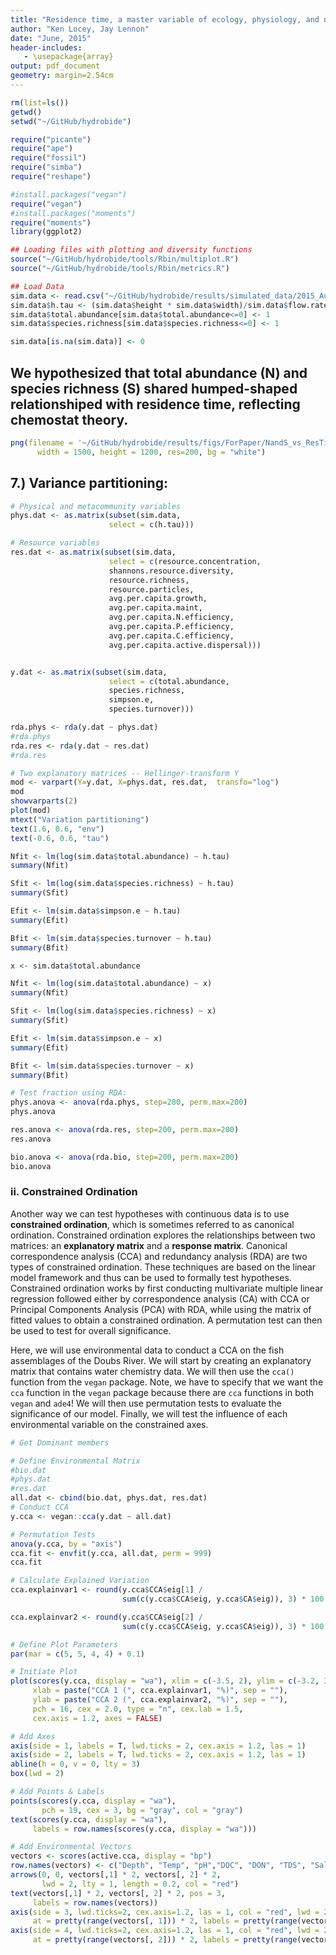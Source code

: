 ```yaml
---
title: "Residence time, a master variable of ecology, physiology, and natural selection"
author: "Ken Locey, Jay Lennon"
date: "June, 2015"
header-includes:
   - \usepackage{array}
output: pdf_document
geometry: margin=2.54cm
---
```



```r
rm(list=ls()) 
getwd() 
setwd("~/GitHub/hydrobide") 
```

```r
require("picante")
require("ape")
require("fossil")
require("simba")
require("reshape")

#install.packages("vegan") 
require("vegan") 
#install.packages("moments")
require("moments")
library(ggplot2)
```


```r
## Loading files with plotting and diversity functions
source("~/GitHub/hydrobide/tools/Rbin/multiplot.R")
source("~/GitHub/hydrobide/tools/Rbin/metrics.R")
```


```r
## Load Data
sim.data <- read.csv("~/GitHub/hydrobide/results/simulated_data/2015_August/29_Aug/SimData.csv")  
sim.data$h.tau <- (sim.data$height * sim.data$width)/sim.data$flow.rate
sim.data$total.abundance[sim.data$total.abundance<=0] <- 1
sim.data$species.richness[sim.data$species.richness<=0] <- 1

sim.data[is.na(sim.data)] <- 0
```


## We hypothesized that total abundance (N) and species richness (S) shared humped-shaped relationshiped with residence time, reflecting chemostat theory.

```r
png(filename = '~/GitHub/hydrobide/results/figs/ForPaper/NandS_vs_ResTime.png',
      width = 1500, height = 1200, res=200, bg = "white")
```

## 7.) Variance partitioning: 
```r

# Physical and metacommunity variables
phys.dat <- as.matrix(subset(sim.data, 
                      select = c(h.tau)))

# Resource variables
res.dat <- as.matrix(subset(sim.data, 
                      select = c(resource.concentration,
                      shannons.resource.diversity,
                      resource.richness,
                      resource.particles,
                      avg.per.capita.growth,
                      avg.per.capita.maint,
                      avg.per.capita.N.efficiency,
                      avg.per.capita.P.efficiency,
                      avg.per.capita.C.efficiency,
                      avg.per.capita.active.dispersal)))


y.dat <- as.matrix(subset(sim.data, 
                      select = c(total.abundance,
                      species.richness,
                      simpson.e,
                      species.turnover)))

rda.phys <- rda(y.dat ~ phys.dat)
#rda.phys
rda.res <- rda(y.dat ~ res.dat)
#rda.res

# Two explanatory matrices -- Hellinger-transform Y
mod <- varpart(Y=y.dat, X=phys.dat, res.dat,  transfo="log")
mod
showvarparts(2)
plot(mod)
mtext("Variation partitioning")
text(1.6, 0.6, "env") 
text(-0.6, 0.6, "tau") 
```


```r
Nfit <- lm(log(sim.data$total.abundance) ~ h.tau)
summary(Nfit)

Sfit <- lm(log(sim.data$species.richness) ~ h.tau)
summary(Sfit)

Efit <- lm(sim.data$simpson.e ~ h.tau)
summary(Efit)

Bfit <- lm(sim.data$species.turnover ~ h.tau)
summary(Bfit)

x <- sim.data$total.abundance

Nfit <- lm(log(sim.data$total.abundance) ~ x)
summary(Nfit)

Sfit <- lm(log(sim.data$species.richness) ~ x)
summary(Sfit)

Efit <- lm(sim.data$simpson.e ~ x)
summary(Efit)

Bfit <- lm(sim.data$species.turnover ~ x)
summary(Bfit)
```


```r

# Test fraction using RDA:
phys.anova <- anova(rda.phys, step=200, perm.max=200)
phys.anova

res.anova <- anova(rda.res, step=200, perm.max=200)
res.anova

bio.anova <- anova(rda.bio, step=200, perm.max=200)
bio.anova
```


### ii.  Constrained Ordination
Another way we can test hypotheses with continuous data is to use **constrained ordination**, which is sometimes referred to as canonical ordination.
Constrained ordination explores the relationships between two matrices: an **explanatory matrix** and a **response matrix**. 
Canonical correspondence analysis (CCA) and redundancy analysis (RDA) are two types of constrained ordination.
These techniques are based on the linear model framework and thus can be used to formally test hypotheses.
Constrained ordination works by first conducting multivariate multiple linear regression followed either by correspondence analysis (CA) with CCA or Principal Components Analysis (PCA) with RDA, while using the matrix of fitted values to obtain a constrained ordination.
A permutation test can then be used to test for overall significance. 

Here, we will use environmental data to conduct a CCA on the fish assemblages of the Doubs River. 
We will start by creating an explanatory matrix that contains water chemistry data.
We will then use the `cca()` function from the `vegan` package.
Note, we have to specify that we want the `cca` function in the `vegan` package because there are `cca` functions in both `vegan` and `ade4`!
We will then use permutation tests to evaluate the significance of our model. 
Finally, we will test the influence of each environmental variable on the constrained axes.

```r
# Get Dominant members

# Define Environmental Matrix
#bio.dat
#phys.dat
#res.dat
all.dat <- cbind(bio.dat, phys.dat, res.dat)
# Conduct CCA 
y.cca <- vegan::cca(y.dat ~ all.dat)

# Permutation Tests
anova(y.cca, by = "axis")
cca.fit <- envfit(y.cca, all.dat, perm = 999)
cca.fit

# Calculate Explained Variation
cca.explainvar1 <- round(y.cca$CCA$eig[1] / 
                         sum(c(y.cca$CCA$eig, y.cca$CA$eig)), 3) * 100

cca.explainvar2 <- round(y.cca$CCA$eig[2] / 
                         sum(c(y.cca$CCA$eig, y.cca$CA$eig)), 3) * 100

# Define Plot Parameters
par(mar = c(5, 5, 4, 4) + 0.1)

# Initiate Plot
plot(scores(y.cca, display = "wa"), xlim = c(-3.5, 2), ylim = c(-3.2, 3.2),
     xlab = paste("CCA 1 (", cca.explainvar1, "%)", sep = ""),
     ylab = paste("CCA 2 (", cca.explainvar2, "%)", sep = ""),
     pch = 16, cex = 2.0, type = "n", cex.lab = 1.5,
     cex.axis = 1.2, axes = FALSE)

# Add Axes
axis(side = 1, labels = T, lwd.ticks = 2, cex.axis = 1.2, las = 1)
axis(side = 2, labels = T, lwd.ticks = 2, cex.axis = 1.2, las = 1)
abline(h = 0, v = 0, lty = 3)
box(lwd = 2)

# Add Points & Labels
points(scores(y.cca, display = "wa"),
       pch = 19, cex = 3, bg = "gray", col = "gray")
text(scores(y.cca, display = "wa"), 
     labels = row.names(scores(y.cca, display = "wa")))

# Add Environmental Vectors
vectors <- scores(active.cca, display = "bp")
row.names(vectors) <- c("Depth", "Temp", "pH","DOC", "DON", "TDS", "Salinity")
arrows(0, 0, vectors[,1] * 2, vectors[, 2] * 2, 
       lwd = 2, lty = 1, length = 0.2, col = "red")
text(vectors[,1] * 2, vectors[, 2] * 2, pos = 3, 
     labels = row.names(vectors))
axis(side = 3, lwd.ticks=2, cex.axis=1.2, las = 1, col = "red", lwd = 2.2,
     at = pretty(range(vectors[, 1])) * 2, labels = pretty(range(vectors[, 1])))
axis(side = 4, lwd.ticks=2, cex.axis=1.2, las = 1, col = "red", lwd = 2.2,
     at = pretty(range(vectors[, 2])) * 2, labels = pretty(range(vectors[, 2])))
```

